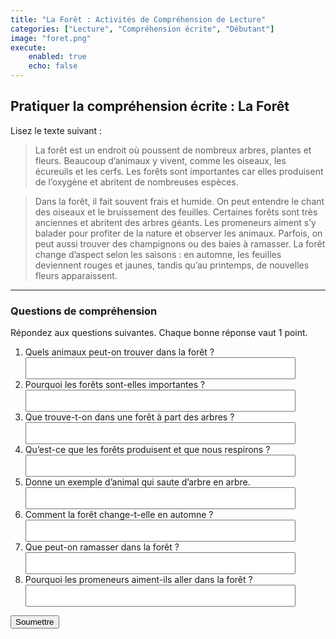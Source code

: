 ```yaml
---
title: "La Forêt : Activités de Compréhension de Lecture"
categories: ["Lecture", "Compréhension écrite", "Débutant"]
image: "foret.png"
execute:
    enabled: true
    echo: false
---
```


## Pratiquer la compréhension écrite : La Forêt

Lisez le texte suivant :

> La forêt est un endroit où poussent de nombreux arbres, plantes et fleurs. Beaucoup d’animaux y vivent, comme les oiseaux, les écureuils et les cerfs. Les forêts sont importantes car elles produisent de l’oxygène et abritent de nombreuses espèces.


> Dans la forêt, il fait souvent frais et humide. On peut entendre le chant des oiseaux et le bruissement des feuilles. Certaines forêts sont très anciennes et abritent des arbres géants. Les promeneurs aiment s’y balader pour profiter de la nature et observer les animaux. Parfois, on peut aussi trouver des champignons ou des baies à ramasser. La forêt change d’aspect selon les saisons : en automne, les feuilles deviennent rouges et jaunes, tandis qu’au printemps, de nouvelles fleurs apparaissent.

---

### Questions de compréhension

Répondez aux questions suivantes. Chaque bonne réponse vaut 1 point.
<form id="exam-form">
    <ol>
        <li>
            Quels animaux peut-on trouver dans la forêt ?<br>
            <input type="text" name="q1" style="width: 90%; height: 2.5em; font-size: 1em;">
        </li>
        <li>
            Pourquoi les forêts sont-elles importantes ?<br>
            <input type="text" name="q2" style="width: 90%; height: 2.5em; font-size: 1em;">
        </li>
        <li>
            Que trouve-t-on dans une forêt à part des arbres ?<br>
            <input type="text" name="q3" style="width: 90%; height: 2.5em; font-size: 1em;">
        </li>
        <li>
            Qu’est-ce que les forêts produisent et que nous respirons ?<br>
            <input type="text" name="q4" style="width: 90%; height: 2.5em; font-size: 1em;">
        </li>
        <li>
            Donne un exemple d’animal qui saute d’arbre en arbre.<br>
            <input type="text" name="q5" style="width: 90%; height: 2.5em; font-size: 1em;">
        </li>
        <li>
            Comment la forêt change-t-elle en automne ?<br>
            <input type="text" name="q6" style="width: 90%; height: 2.5em; font-size: 1em;">
        </li>
        <li>
            Que peut-on ramasser dans la forêt ?<br>
            <input type="text" name="q7" style="width: 90%; height: 2.5em; font-size: 1em;">
        </li>
        <li>
            Pourquoi les promeneurs aiment-ils aller dans la forêt ?<br>
            <input type="text" name="q8" style="width: 90%; height: 2.5em; font-size: 1em;">
        </li>
    </ol>
    <button type="button" onclick="gradeExam()">Soumettre</button>
</form>
<div id="result"></div>

<script>
function normalize(str) {
    return str.trim().toLowerCase();
}
function gradeExam() {
    const answers = {
        q1: [
            "oiseaux", "écureuils", "cerfs", "des oiseaux", "des écureuils", "des cerfs",
            "oiseaux, écureuils, cerfs", "beaucoup d’animaux", "beaucoup d'animaux", "animaux"
        ],
        q2: [
            "elles produisent de l’oxygène", "elles produisent de l'oxygène", "elles abritent de nombreuses espèces",
            "produisent de l’oxygène", "produisent de l'oxygène", "abritent de nombreuses espèces",
            "elles produisent de l’oxygène et abritent de nombreuses espèces", "elles produisent de l'oxygène et abritent de nombreuses espèces",
            "produisent de l’oxygène et abritent de nombreuses espèces", "produisent de l'oxygène et abritent de nombreuses espèces",
            "pour l’oxygène", "pour l'oxygène", "pour abriter des espèces", "pour abriter de nombreuses espèces"
        ],
        q3: [
            "plantes", "fleurs", "des plantes", "des fleurs", "plantes et fleurs", "des plantes et des fleurs",
            "champignons", "baies", "des champignons", "des baies", "champignons ou baies", "des champignons ou des baies"
        ],
        q4: [
            "oxygène", "de l’oxygène", "de l'oxygène"
        ],
        q5: [
            "écureuil", "un écureuil", "les écureuils", "écureuils"
        ],
        q6: [
            "les feuilles deviennent rouges et jaunes", "feuilles rouges et jaunes", "les feuilles changent de couleur",
            "les feuilles deviennent rouges", "les feuilles deviennent jaunes", "les feuilles changent", "les feuilles tombent",
            "en automne les feuilles deviennent rouges et jaunes", "les feuilles changent de couleur en automne"
        ],
        q7: [
            "champignons", "baies", "des champignons", "des baies", "champignons ou baies", "des champignons ou des baies"
        ],
        q8: [
            "pour profiter de la nature", "pour observer les animaux", "pour se balader", "pour profiter de la nature et observer les animaux",
            "pour se promener", "pour marcher", "pour voir la nature", "pour voir les animaux", "pour profiter de la forêt"
        ]
    };
    let score = 0;
    const form = document.getElementById('exam-form');
    for (let i = 1; i <= 8; i++) {
        const userAnswer = normalize(form['q'+i].value);
        if (answers['q'+i].some(ans => userAnswer.includes(normalize(ans)))) {
            score += 1;
        }
    }
    document.getElementById('result').innerHTML = `<strong>Votre score : ${score} / 8</strong>`;
}
    };
    let score = 0;
    const form = document.getElementById('exam-form');
    for (let i = 1; i <= 8; i++) {
        const userAnswer = normalize(form['q'+i].value);
        if (answers['q'+i].some(ans => userAnswer.includes(normalize(ans)))) {
            score += 1;
        }
    }
    document.getElementById('result').innerHTML = `<strong>Votre score : ${score} / 8</strong>`;
}
</script>